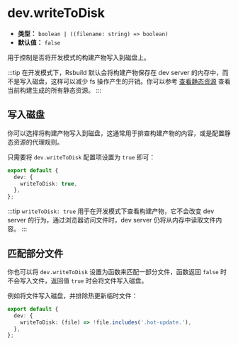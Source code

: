 # dev.writeToDisk

- **类型：** `boolean | ((filename: string) => boolean)`
- **默认值：** `false`

用于控制是否将开发模式的构建产物写入到磁盘上。

:::tip
在开发模式下，Rsbuild 默认会将构建产物保存在 dev server 的内存中，而不是写入磁盘，这样可以减少 fs 操作产生的开销。你可以参考 [查看静态资源](/guide/basic/server#查看静态资源) 查看当前构建生成的所有静态资源。
:::

## 写入磁盘

你可以选择将构建产物写入到磁盘，这通常用于排查构建产物的内容，或是配置静态资源的代理规则。

只需要将 `dev.writeToDisk` 配置项设置为 `true` 即可：

```ts title="rsbuild.config.ts"
export default {
  dev: {
    writeToDisk: true,
  },
};
```

:::tip
`writeToDisk: true` 用于在开发模式下查看构建产物，它不会改变 dev server 的行为，通过浏览器访问文件时，dev server 仍将从内存中读取文件内容。
:::

## 匹配部分文件

你也可以将 `dev.writeToDisk` 设置为函数来匹配一部分文件，函数返回 `false` 时不会写入文件，返回值 `true` 时会将文件写入磁盘。

例如将文件写入磁盘，并排除热更新临时文件：

```ts title="rsbuild.config.ts"
export default {
  dev: {
    writeToDisk: (file) => !file.includes('.hot-update.'),
  },
};
```
